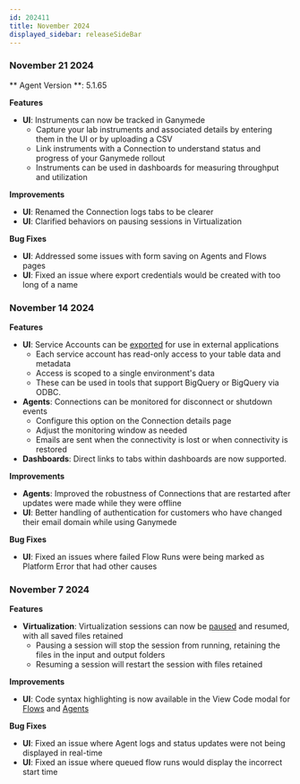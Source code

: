 ```yaml
---
id: 202411
title: November 2024
displayed_sidebar: releaseSideBar
---
```


### November 21 2024

** Agent Version **: 5.1.65

**Features**
- **UI**: Instruments can now be tracked in Ganymede
    - Capture your lab instruments and associated details by entering them in the UI or by uploading a CSV
    - Link instruments with a Connection to understand status and progress of your Ganymede rollout 
    - Instruments can be used in dashboards for measuring throughput and utilization

**Improvements**
- **UI**: Renamed the Connection logs tabs to be clearer
- **UI**: Clarified behaviors on pausing sessions in Virtualization

**Bug Fixes**
- **UI**: Addressed some issues with form saving on Agents and Flows pages
- **UI**: Fixed an issue where export credentials would be created with too long of a name

### November 14 2024

**Features**
- **UI**: Service Accounts can be [exported](../app/admin/ExternalPlatform#using-ganymede-to-power-external-applications) for use in external applications
    - Each service account has read-only access to your table data and metadata
    - Access is scoped to a single environment's data
    - These can be used in tools that support BigQuery or BigQuery via ODBC.
- **Agents**: Connections can be monitored for disconnect or shutdown events
    - Configure this option on the Connection details page
    - Adjust the monitoring window as needed 
    - Emails are sent when the connectivity is lost or when connectivity is restored
- **Dashboards**: Direct links to tabs within dashboards are now supported.

**Improvements**
- **Agents**: Improved the robustness of Connections that are restarted after updates were made while they were offline
- **UI**: Better handling of authentication for customers who have changed their email domain while using Ganymede

**Bug Fixes**
- **UI**: Fixed an issues where failed Flow Runs were being marked as Platform Error that had other causes

### November 7 2024

**Features**
- **Virtualization**: Virtualization sessions can now be [paused](../app/virt/Virtualization#pausing-a-session) and resumed, with all saved files retained
    - Pausing a session will stop the session from running, retaining the files in the input and output folders
    - Resuming a session will restart the session with files retained

**Improvements**
- **UI**: Code syntax highlighting is now available in the View Code modal for [Flows](../app/flows/FlowEditor#historical-flow-versions) and [Agents](../app/agents/AgentMonitoring#viewing-historical-code)

**Bug Fixes**
- **UI**: Fixed an issue where Agent logs and status updates were not being displayed in real-time
- **UI**: Fixed an issue where queued flow runs would display the incorrect start time
